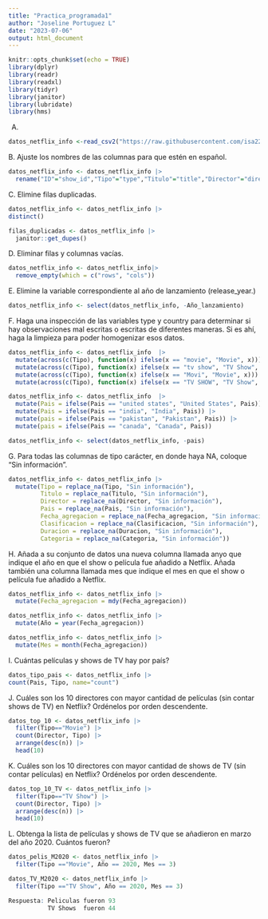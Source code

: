 ```yaml
---
title: "Practica_programada1"
author: "Joseline Portuguez L"
date: "2023-07-06"
output: html_document
---
```


```r
knitr::opts_chunk$set(echo = TRUE)
library(dplyr)
library(readr)
library(readxl)
library(tidyr)
library(janitor) 
library(lubridate)
library(hms)
```

A.

```r
datos_netflix_info <-read_csv2("https://raw.githubusercontent.com/isa229/programacion_analisis_datos_ii/main/netflix_info.csv")
```

B. Ajuste los nombres de las columnas para que estén en español.

```r
datos_netflix_info <- datos_netflix_info |> 
  rename("ID"="show_id","Tipo"="type","Titulo"="title","Director"="director","Pais"="country","Fecha_agregacion"="date_added","Año_lanzamiento"="release_year","Clasificacion"="rating","Duracion"="duration","Categoria"="listed_in")
```

C. Elimine filas duplicadas.

```r
datos_netflix_info <- datos_netflix_info |> 
distinct()
```

```r
filas_duplicadas <- datos_netflix_info |>  
  janitor::get_dupes()
```

D. Eliminar filas y columnas vacías.

```r
datos_netflix_info <- datos_netflix_info|> 
  remove_empty(which = c("rows", "cols"))
```

E. Elimine la variable correspondiente al año de lanzamiento (release_year.)

```r
datos_netflix_info <- select(datos_netflix_info, -Año_lanzamiento)
```

F. Haga una inspección de las variables type y country para determinar si hay observaciones mal escritas o escritas de diferentes maneras. Si es ahí, haga la limpieza para poder homogenizar esos datos.

```r
datos_netflix_info <- datos_netflix_info  |>
  mutate(across(c(Tipo), function(x) ifelse(x == "movie", "Movie", x))) |>
  mutate(across(c(Tipo), function(x) ifelse(x == "tv show", "TV Show", x))) |>
  mutate(across(c(Tipo), function(x) ifelse(x == "Movi", "Movie", x))) |> 
  mutate(across(c(Tipo), function(x) ifelse(x == "TV SHOW", "TV Show", x)))

```


```r
datos_netflix_info <- datos_netflix_info  |>
  mutate(Pais = ifelse(Pais == "united states", "United States", Pais)) |> 
  mutate(Pais = ifelse(Pais == "india", "India", Pais)) |> 
  mutate(pais = ifelse(Pais == "pakistan", "Pakistan", Pais)) |> 
  mutate(pais = ifelse(Pais == "canada", "Canada", Pais))
```

```r
datos_netflix_info <- select(datos_netflix_info, -pais)
```


G. Para todas las columnas de tipo carácter, en donde haya NA, coloque “Sin información”.

```r
datos_netflix_info <- datos_netflix_info |> 
  mutate(Tipo = replace_na(Tipo, "Sin información"),
         Titulo = replace_na(Titulo, "Sin información"),
         Director = replace_na(Director, "Sin información"),
         Pais = replace_na(Pais, "Sin información"),
         Fecha_agregacion = replace_na(Fecha_agregacion, "Sin información"),
         Clasificacion = replace_na(Clasificacion, "Sin información"),
         Duracion = replace_na(Duracion, "Sin información"),
         Categoria = replace_na(Categoria, "Sin información"))
```

H. Añada a su conjunto de datos una nueva columna llamada anyo que indique el año en que el show o
película fue añadido a Netflix. Añada también una columna llamada mes que indique el mes en que el
show o película fue añadido a Netflix.

```r
datos_netflix_info <- datos_netflix_info |> 
  mutate(Fecha_agregacion = mdy(Fecha_agregacion))
```

```r
datos_netflix_info <- datos_netflix_info |>                              
  mutate(Año = year(Fecha_agregacion))
```

```r
datos_netflix_info <- datos_netflix_info |>                              
  mutate(Mes = month(Fecha_agregacion))
```

I. Cuántas películas y shows de TV hay por país?
```r
datos_tipo_pais <- datos_netflix_info |> 
count(Pais, Tipo, name="count")
```

J. Cuáles son los 10 directores con mayor cantidad de películas (sin contar shows de TV) en Netflix?
Ordénelos por orden descendente.

```r
datos_top_10 <- datos_netflix_info |>
  filter(Tipo=="Movie") |>
  count(Director, Tipo) |>
  arrange(desc(n)) |> 
  head(10)
```

K. Cuáles son los 10 directores con mayor cantidad de shows de TV (sin contar películas) en Netflix?
Ordénelos por orden descendente.

```r
datos_top_10_TV <- datos_netflix_info |>
  filter(Tipo=="TV Show") |>
  count(Director, Tipo) |>
  arrange(desc(n)) |> 
  head(10)
```

L. Obtenga la lista de películas y shows de TV que se añadieron en marzo del año 2020. Cuántos fueron?

```r
datos_pelis_M2020 <- datos_netflix_info |>
  filter(Tipo =="Movie", Año == 2020, Mes == 3)

datos_TV_M2020 <- datos_netflix_info |>
  filter(Tipo =="TV Show", Año == 2020, Mes == 3)
```

```r
Respuesta: Peliculas fueron 93 
           TV Shows  fueron 44

```

